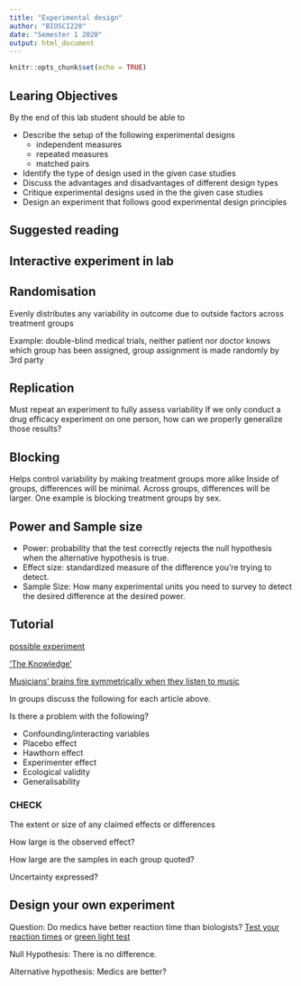 ```yaml
---
title: "Experimental design"
author: "BIOSCI220"
date: "Semester 1 2020"
output: html_document
---
```


```r
knitr::opts_chunk$set(echo = TRUE)
```

## Learing Objectives

By the end of this lab student should be able to

   + Describe the setup of the following experimental designs
       + independent measures
       + repeated measures
       + matched pairs
   + Identify the type of design used in the given case studies
   + Discuss the advantages and disadvantages of different design types
   + Critique experimental designs used in the the given case studies
   + Design an experiment that follows good experimental design principles


## Suggested reading


## Interactive experiment in lab

## Randomisation

Evenly distributes any variability in outcome due to outside factors across
treatment groups

Example: double-blind medical trials, neither patient nor doctor knows which group has been assigned, group assignment is made randomly by 3rd party

## Replication

Must repeat an experiment to fully assess variability
If we only conduct a drug efficacy experiment on one person, how can we
properly generalize those results? 

## Blocking

Helps control variability by making treatment groups more alike
Inside of groups, differences will be minimal. Across groups, differences will be
larger.
One example is blocking treatment groups by sex.


## Power and Sample size

  + Power: probability that the test correctly rejects the null hypothesis when the
alternative hypothesis is true.
  + Effect size: standardized measure of the difference you're trying to detect.
  + Sample Size: How many experimental units you need to survey to detect the
desired difference at the desired power.


## Tutorial



[possible experiment](https://www.physiology.org/doi/full/10.1152/advan.00033.2006)

['The Knowledge'](https://www.bbc.com/news/health-16086233)

[Musicians' brains fire symmetrically when they listen to music](https://www.newscientist.com/article/dn28266-musicians-brains-fire-symmetrically-when-they-listen-to-music/)

In groups discuss the following for each article above.

Is there a problem with the following?

  + Confounding/interacting variables
  + Placebo effect
  + Hawthorn effect
  + Experimenter effect
  + Ecological validity
  + Generalisability
  
### CHECK

The extent or size of any claimed effects or differences

How large is the observed effect?

How large are the samples in each group quoted?

Uncertainty expressed?

## Design your own experiment

Question: Do medics have better reaction time than biologists? [Test your reaction times](https://www.justpark.com/creative/reaction-time-test/) or [green light test](https://faculty.washington.edu/chudler/java/redgreen.html)


Null Hypothesis: There is no difference.

Alternative hypothesis: Medics are better?